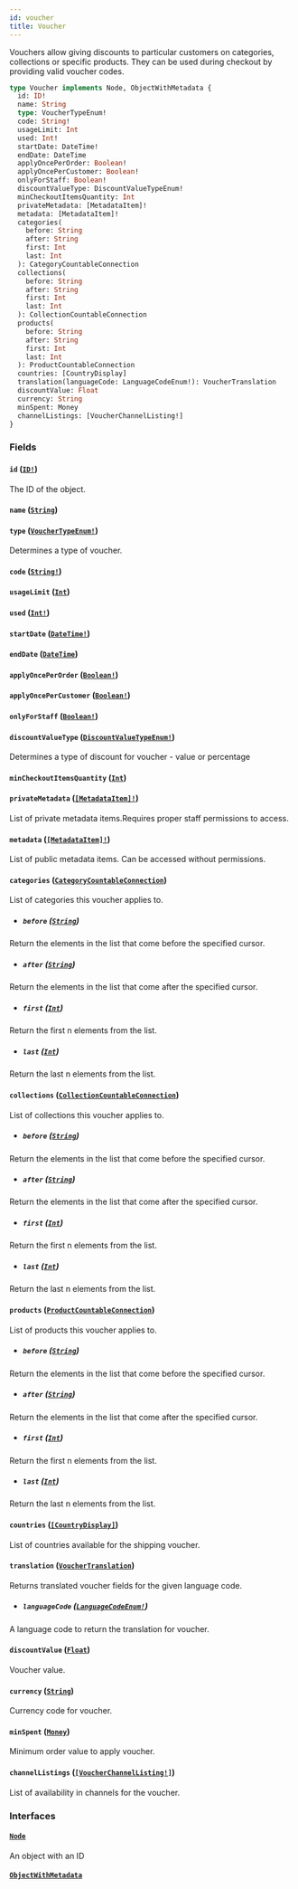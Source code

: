 ```yaml
---
id: voucher
title: Voucher
---
```


Vouchers allow giving discounts to particular customers on categories, collections or specific products. They can be used during checkout by providing valid voucher codes.

```graphql
type Voucher implements Node, ObjectWithMetadata {
  id: ID!
  name: String
  type: VoucherTypeEnum!
  code: String!
  usageLimit: Int
  used: Int!
  startDate: DateTime!
  endDate: DateTime
  applyOncePerOrder: Boolean!
  applyOncePerCustomer: Boolean!
  onlyForStaff: Boolean!
  discountValueType: DiscountValueTypeEnum!
  minCheckoutItemsQuantity: Int
  privateMetadata: [MetadataItem]!
  metadata: [MetadataItem]!
  categories(
    before: String
    after: String
    first: Int
    last: Int
  ): CategoryCountableConnection
  collections(
    before: String
    after: String
    first: Int
    last: Int
  ): CollectionCountableConnection
  products(
    before: String
    after: String
    first: Int
    last: Int
  ): ProductCountableConnection
  countries: [CountryDisplay]
  translation(languageCode: LanguageCodeEnum!): VoucherTranslation
  discountValue: Float
  currency: String
  minSpent: Money
  channelListings: [VoucherChannelListing!]
}
```

### Fields

#### `id` ([`ID!`](/docs/developer/api-reference/scalars/id))

The ID of the object.

#### `name` ([`String`](/docs/developer/api-reference/scalars/string))

#### `type` ([`VoucherTypeEnum!`](/docs/developer/api-reference/enums/voucher-type-enum))

Determines a type of voucher.

#### `code` ([`String!`](/docs/developer/api-reference/scalars/string))

#### `usageLimit` ([`Int`](/docs/developer/api-reference/scalars/int))

#### `used` ([`Int!`](/docs/developer/api-reference/scalars/int))

#### `startDate` ([`DateTime!`](/docs/developer/api-reference/scalars/date-time))

#### `endDate` ([`DateTime`](/docs/developer/api-reference/scalars/date-time))

#### `applyOncePerOrder` ([`Boolean!`](/docs/developer/api-reference/scalars/boolean))

#### `applyOncePerCustomer` ([`Boolean!`](/docs/developer/api-reference/scalars/boolean))

#### `onlyForStaff` ([`Boolean!`](/docs/developer/api-reference/scalars/boolean))

#### `discountValueType` ([`DiscountValueTypeEnum!`](/docs/developer/api-reference/enums/discount-value-type-enum))

Determines a type of discount for voucher - value or percentage

#### `minCheckoutItemsQuantity` ([`Int`](/docs/developer/api-reference/scalars/int))

#### `privateMetadata` ([`[MetadataItem]!`](/docs/developer/api-reference/objects/metadata-item))

List of private metadata items.Requires proper staff permissions to access.

#### `metadata` ([`[MetadataItem]!`](/docs/developer/api-reference/objects/metadata-item))

List of public metadata items. Can be accessed without permissions.

#### `categories` ([`CategoryCountableConnection`](/docs/developer/api-reference/objects/category-countable-connection))

List of categories this voucher applies to.

- ##### `before` ([`String`](/docs/developer/api-reference/scalars/string))

Return the elements in the list that come before the specified cursor.

- ##### `after` ([`String`](/docs/developer/api-reference/scalars/string))

Return the elements in the list that come after the specified cursor.

- ##### `first` ([`Int`](/docs/developer/api-reference/scalars/int))

Return the first n elements from the list.

- ##### `last` ([`Int`](/docs/developer/api-reference/scalars/int))

Return the last n elements from the list.

#### `collections` ([`CollectionCountableConnection`](/docs/developer/api-reference/objects/collection-countable-connection))

List of collections this voucher applies to.

- ##### `before` ([`String`](/docs/developer/api-reference/scalars/string))

Return the elements in the list that come before the specified cursor.

- ##### `after` ([`String`](/docs/developer/api-reference/scalars/string))

Return the elements in the list that come after the specified cursor.

- ##### `first` ([`Int`](/docs/developer/api-reference/scalars/int))

Return the first n elements from the list.

- ##### `last` ([`Int`](/docs/developer/api-reference/scalars/int))

Return the last n elements from the list.

#### `products` ([`ProductCountableConnection`](/docs/developer/api-reference/objects/product-countable-connection))

List of products this voucher applies to.

- ##### `before` ([`String`](/docs/developer/api-reference/scalars/string))

Return the elements in the list that come before the specified cursor.

- ##### `after` ([`String`](/docs/developer/api-reference/scalars/string))

Return the elements in the list that come after the specified cursor.

- ##### `first` ([`Int`](/docs/developer/api-reference/scalars/int))

Return the first n elements from the list.

- ##### `last` ([`Int`](/docs/developer/api-reference/scalars/int))

Return the last n elements from the list.

#### `countries` ([`[CountryDisplay]`](/docs/developer/api-reference/objects/country-display))

List of countries available for the shipping voucher.

#### `translation` ([`VoucherTranslation`](/docs/developer/api-reference/objects/voucher-translation))

Returns translated voucher fields for the given language code.

- ##### `languageCode` ([`LanguageCodeEnum!`](/docs/developer/api-reference/enums/language-code-enum))

A language code to return the translation for voucher.

#### `discountValue` ([`Float`](/docs/developer/api-reference/scalars/float))

Voucher value.

#### `currency` ([`String`](/docs/developer/api-reference/scalars/string))

Currency code for voucher.

#### `minSpent` ([`Money`](/docs/developer/api-reference/objects/money))

Minimum order value to apply voucher.

#### `channelListings` ([`[VoucherChannelListing!]`](/docs/developer/api-reference/objects/voucher-channel-listing))

List of availability in channels for the voucher.

### Interfaces

#### [`Node`](/docs/developer/api-reference/interfaces/node)

An object with an ID

#### [`ObjectWithMetadata`](/docs/developer/api-reference/interfaces/object-with-metadata)

